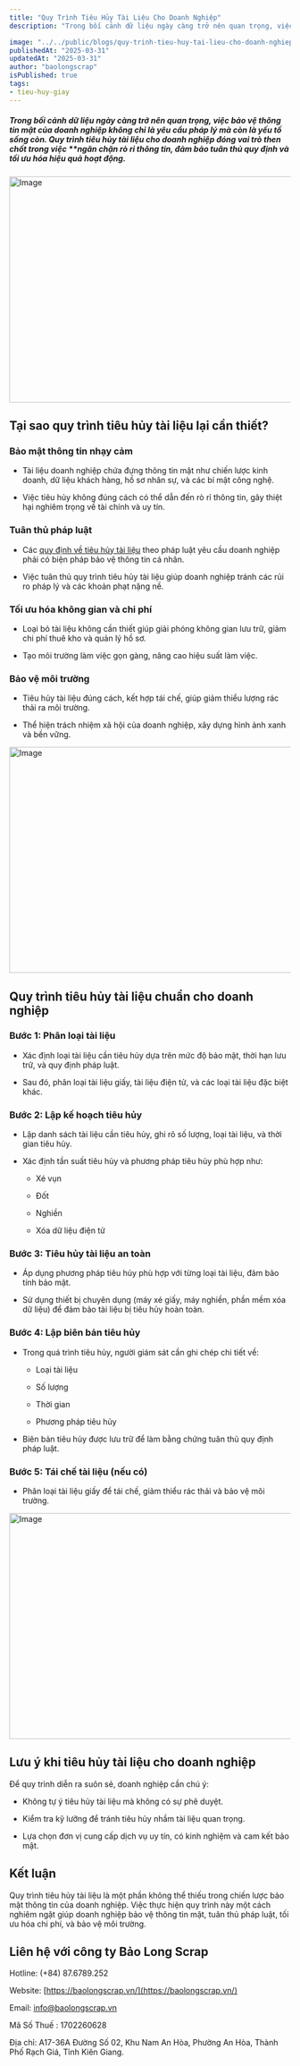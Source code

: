 ```yaml
---
title: "Quy Trình Tiêu Hủy Tài Liệu Cho Doanh Nghiệp"
description: "Trong bối cảnh dữ liệu ngày càng trở nên quan trọng, việc bảo vệ thông tin mật của doanh nghiệp không chỉ là yêu cầu pháp lý mà còn là yếu tố sống còn. Quy trình tiêu hủy tài liệu cho doanh nghiệp đóng vai trò then chốt trong việc **ngăn chặn rò rỉ thông tin, đảm bảo tuân thủ quy định và tối ưu hóa hiệu quả hoạt động."

image: "../../public/blogs/quy-trinh-tieu-huy-tai-lieu-cho-doanh-nghiep-2.jpg"
publishedAt: "2025-03-31"
updatedAt: "2025-03-31"
author: "baolongscrap"
isPublished: true
tags:
- tieu-huy-giay
---
```


##### Trong bối cảnh dữ liệu ngày càng trở nên quan trọng, việc bảo vệ thông tin mật của doanh nghiệp không chỉ là yêu cầu pháp lý mà còn là yếu tố sống còn. Quy trình tiêu hủy tài liệu cho doanh nghiệp đóng vai trò then chốt trong việc **ngăn chặn rò rỉ thông tin, đảm bảo tuân thủ quy định và tối ưu hóa hiệu quả hoạt động.

<Image 
  src="/blogs/quy-trinh-tieu-huy-tai-lieu-cho-doanh-nghiep-1.jpg" 
  width="1200"
  height="404"
  alt="Image"
  sizes="100vw"
/>

## Tại sao quy trình tiêu hủy tài liệu lại cần thiết?

### Bảo mật thông tin nhạy cảm

- Tài liệu doanh nghiệp chứa đựng thông tin mật như chiến lược kinh doanh, dữ liệu khách hàng, hồ sơ nhân sự, và các bí mật công nghệ.

- Việc tiêu hủy không đúng cách có thể dẫn đến rò rỉ thông tin, gây thiệt hại nghiêm trọng về tài chính và uy tín.

### Tuân thủ pháp luật

- Các [quy định về tiêu hủy tài liệu](https://baolongscrap.vn/blogs/quy-dinh-ve-tieu-huy-tai-lieu) theo pháp luật yêu cầu doanh nghiệp phải có biện pháp bảo vệ thông tin cá nhân.

- Việc tuân thủ quy trình tiêu hủy tài liệu giúp doanh nghiệp tránh các rủi ro pháp lý và các khoản phạt nặng nề.

### Tối ưu hóa không gian và chi phí

- Loại bỏ tài liệu không cần thiết giúp giải phóng không gian lưu trữ, giảm chi phí thuê kho và quản lý hồ sơ.

- Tạo môi trường làm việc gọn gàng, nâng cao hiệu suất làm việc.

### Bảo vệ môi trường

- Tiêu hủy tài liệu đúng cách, kết hợp tái chế, giúp giảm thiểu lượng rác thải ra môi trường.

- Thể hiện trách nhiệm xã hội của doanh nghiệp, xây dựng hình ảnh xanh và bền vững.

<Image 
  src="/blogs/quy-trinh-tieu-huy-tai-lieu-cho-doanh-nghiep-2.jpg" 
  width="1200"
  height="404"
  alt="Image"
  sizes="100vw"
/>

## Quy trình tiêu hủy tài liệu chuẩn cho doanh nghiệp

### Bước 1: Phân loại tài liệu
- Xác định loại tài liệu cần tiêu hủy dựa trên mức độ bảo mật, thời hạn lưu trữ, và quy định pháp luật.

- Sau đó, phân loại tài liệu giấy, tài liệu điện tử, và các loại tài liệu đặc biệt khác.

### Bước 2: Lập kế hoạch tiêu hủy
- Lập danh sách tài liệu cần tiêu hủy, ghi rõ số lượng, loại tài liệu, và thời gian tiêu hủy.

- Xác định tần suất tiêu hủy và phương pháp tiêu hủy phù hợp như:

  - Xé vụn

  - Đốt

  - Nghiền

  - Xóa dữ liệu điện tử

### Bước 3: Tiêu hủy tài liệu an toàn

- Áp dụng phương pháp tiêu hủy phù hợp với từng loại tài liệu, đảm bảo tính bảo mật.

- Sử dụng thiết bị chuyên dụng (máy xé giấy, máy nghiền, phần mềm xóa dữ liệu) để đảm bảo tài liệu bị tiêu hủy hoàn toàn.

### Bước 4: Lập biên bản tiêu hủy

- Trong quá trình tiêu hủy, người giám sát cần ghi chép chi tiết về:

  - Loại tài liệu

  - Số lượng

  - Thời gian

  - Phương pháp tiêu hủy

- Biên bản tiêu hủy được lưu trữ để làm bằng chứng tuân thủ quy định pháp luật.

### Bước 5: Tái chế tài liệu (nếu có)

- Phân loại tài liệu giấy để tái chế, giảm thiểu rác thải và bảo vệ môi trường.

<Image 
  src="/blogs/quy-trinh-tieu-huy-tai-lieu-cho-doanh-nghiep-3.jpg" 
  width="1200"
  height="404"
  alt="Image"
  sizes="100vw"
/>

## Lưu ý khi tiêu hủy tài liệu cho doanh nghiệp

Để quy trình diễn ra suôn sẻ, doanh nghiệp cần chú ý:

- Không tự ý tiêu hủy tài liệu mà không có sự phê duyệt.

- Kiểm tra kỹ lưỡng để tránh tiêu hủy nhầm tài liệu quan trọng.

- Lựa chọn đơn vị cung cấp dịch vụ uy tín, có kinh nghiệm và cam kết bảo mật.

## Kết luận

Quy trình tiêu hủy tài liệu là một phần không thể thiếu trong chiến lược bảo mật thông tin của doanh nghiệp. Việc thực hiện quy trình này một cách nghiêm ngặt giúp doanh nghiệp bảo vệ thông tin mật, tuân thủ pháp luật, tối ưu hóa chi phí, và bảo vệ môi trường.

## Liên hệ với công ty Bảo Long Scrap

Hotline: (+84) 87.6789.252

Website: [https://baolongscrap.vn/](https://baolongscrap.vn/)

Email: info@baolongscrap.vn

Mã Số Thuế : 1702260628

Địa chỉ: A17-36A Đường Số 02, Khu Nam An Hòa, Phường An Hòa, Thành Phố Rạch Giá, Tỉnh Kiên Giang.
